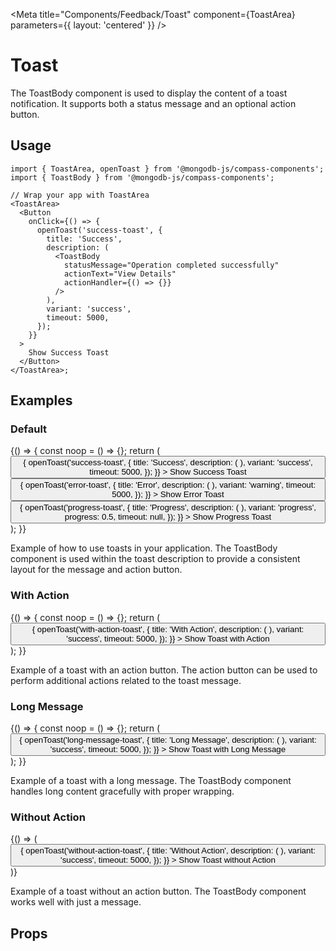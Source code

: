 
<Meta
  title="Components/Feedback/Toast"
  component={ToastArea}
  parameters={{ layout: 'centered' }}
/>

# Toast

The ToastBody component is used to display the content of a toast notification.
It supports both a status message and an optional action button.

## Usage

```tsx
import { ToastArea, openToast } from '@mongodb-js/compass-components';
import { ToastBody } from '@mongodb-js/compass-components';

// Wrap your app with ToastArea
<ToastArea>
  <Button
    onClick={() => {
      openToast('success-toast', {
        title: 'Success',
        description: (
          <ToastBody
            statusMessage="Operation completed successfully"
            actionText="View Details"
            actionHandler={() => {}}
          />
        ),
        variant: 'success',
        timeout: 5000,
      });
    }}
  >
    Show Success Toast
  </Button>
</ToastArea>;
```

## Examples

### Default

<Story name="Default">
  {() => {
    const noop = () => {};
    return (
      <ToastArea>
        <div style={{ display: 'flex', gap: '8px' }}>
          <Button
            onClick={() => {
              openToast('success-toast', {
                title: 'Success',
                description: (
                  <ToastBody
                    statusMessage="Operation completed successfully"
                    actionText="View Details"
                    actionHandler={noop}
                  />
                ),
                variant: 'success',
                timeout: 5000,
              });
            }}
          >
            Show Success Toast
          </Button>
          <Button
            onClick={() => {
              openToast('error-toast', {
                title: 'Error',
                description: (
                  <ToastBody
                    statusMessage="Failed to complete operation"
                    actionText="Try Again"
                    actionHandler={noop}
                  />
                ),
                variant: 'warning',
                timeout: 5000,
              });
            }}
          >
            Show Error Toast
          </Button>
          <Button
            onClick={() => {
              openToast('progress-toast', {
                title: 'Progress',
                description: (
                  <ToastBody
                    statusMessage="Operation in progress..."
                    actionText="Cancel"
                    actionHandler={noop}
                  />
                ),
                variant: 'progress',
                progress: 0.5,
                timeout: null,
              });
            }}
          >
            Show Progress Toast
          </Button>
        </div>
      </ToastArea>
    );
  }}
</Story>

Example of how to use toasts in your application. The ToastBody component is used within the toast description to provide a consistent layout for the message and action button.

### With Action

<Story name="WithAction">
  {() => {
    const noop = () => {};
    return (
      <ToastArea>
        <Button
          onClick={() => {
            openToast('with-action-toast', {
              title: 'With Action',
              description: (
                <ToastBody
                  statusMessage="Operation completed successfully"
                  actionText="View Details"
                  actionHandler={noop}
                />
              ),
              variant: 'success',
              timeout: 5000,
            });
          }}
        >
          Show Toast with Action
        </Button>
      </ToastArea>
    );
  }}
</Story>

Example of a toast with an action button. The action button can be used to perform additional actions related to the toast message.

### Long Message

<Story name="LongMessage">
  {() => {
    const noop = () => {};
    return (
      <ToastArea>
        <Button
          onClick={() => {
            openToast('long-message-toast', {
              title: 'Long Message',
              description: (
                <ToastBody
                  statusMessage="This is a very long message that might wrap to multiple lines in the toast notification. It demonstrates how the component handles longer content."
                  actionText="View Details"
                  actionHandler={noop}
                />
              ),
              variant: 'success',
              timeout: 5000,
            });
          }}
        >
          Show Toast with Long Message
        </Button>
      </ToastArea>
    );
  }}
</Story>

Example of a toast with a long message. The ToastBody component handles long content gracefully with proper wrapping.

### Without Action

<Story name="WithoutAction">
  {() => (
    <ToastArea>
      <Button
        onClick={() => {
          openToast('without-action-toast', {
            title: 'Without Action',
            description: (
              <ToastBody statusMessage="Operation completed successfully" />
            ),
            variant: 'success',
            timeout: 5000,
          });
        }}
      >
        Show Toast without Action
      </Button>
    </ToastArea>
  )}
</Story>

Example of a toast without an action button. The ToastBody component works well with just a message.

## Props

<Controls />
